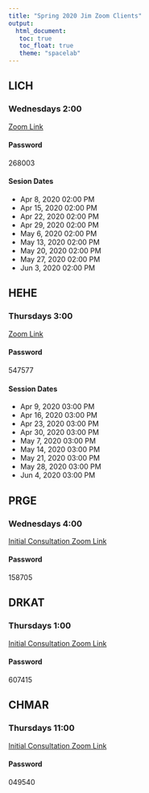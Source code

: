 ```yaml
---
title: "Spring 2020 Jim Zoom Clients"
output: 
  html_document:
   toc: true
   toc_float: true
   theme: "spacelab"
---
```


## LICH
### Wednesdays 2:00
[Zoom Link](https://zoom.us/j/600116955)

#### Password
268003

#### Sesion Dates
* Apr 8, 2020 02:00 PM
* Apr 15, 2020 02:00 PM
* Apr 22, 2020 02:00 PM
* Apr 29, 2020 02:00 PM
* May 6, 2020 02:00 PM
* May 13, 2020 02:00 PM
* May 20, 2020 02:00 PM
* May 27, 2020 02:00 PM
* Jun 3, 2020 02:00 PM



## HEHE
### Thursdays 3:00
[Zoom Link](https://zoom.us/j/109660826)

#### Password
547577

#### Session Dates
* Apr 9, 2020 03:00 PM
* Apr 16, 2020 03:00 PM
* Apr 23, 2020 03:00 PM
* Apr 30, 2020 03:00 PM
* May 7, 2020 03:00 PM
* May 14, 2020 03:00 PM
* May 21, 2020 03:00 PM
* May 28, 2020 03:00 PM
* Jun 4, 2020 03:00 PM



## PRGE
### Wednesdays 4:00 
[Initial Consultation Zoom Link](https://zoom.us/j/515564429)

#### Password
158705

## DRKAT 
### Thursdays 1:00 
[Initial Consultation Zoom Link](https://zoom.us/j/126729794)

#### Password
607415

## CHMAR
### Thursdays 11:00
[Initial Consultation Zoom Link](https://zoom.us/j/745275753)

#### Password
049540